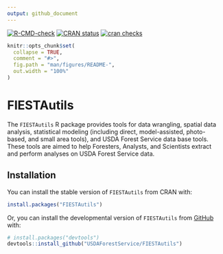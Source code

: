 ```yaml
---
output: github_document
---
```


<!-- badges: start -->
[![R-CMD-check](https://github.com/USDAForestService/FIESTAutils/actions/workflows/R-CMD-check.yaml/badge.svg)](https://github.com/USDAForestService/FIESTAutils/actions/workflows/R-CMD-check.yaml)
[![CRAN status](https://www.r-pkg.org/badges/version/FIESTAutils)](https://CRAN.R-project.org/package=FIESTAutils)
[![cran checks](https://badges.cranchecks.info/worst/FIESTAutils.svg)](https://cran.r-project.org/web/checks/check_results_FIESTAutils.html)
<!-- badges: end -->


```r
knitr::opts_chunk$set(
  collapse = TRUE,
  comment = "#>",
  fig.path = "man/figures/README-",
  out.width = "100%"
)
```

# FIESTAutils

The `FIESTAutils` R package provides tools for data wrangling, spatial data analysis, statistical modeling (including direct, model-assisted, photo-based, and small area tools), and USDA Forest Service data base tools. These tools are aimed to help Foresters, Analysts, and Scientists extract and perform analyses on USDA Forest Service data.

## Installation

You can install the stable version of `FIESTAutils` from CRAN with:

``` r
install.packages("FIESTAutils")
```

Or, you can install the developmental version of `FIESTAutils` from [GitHub](https://github.com/) with:

``` r
# install.packages("devtools")
devtools::install_github("USDAForestService/FIESTAutils")
```
